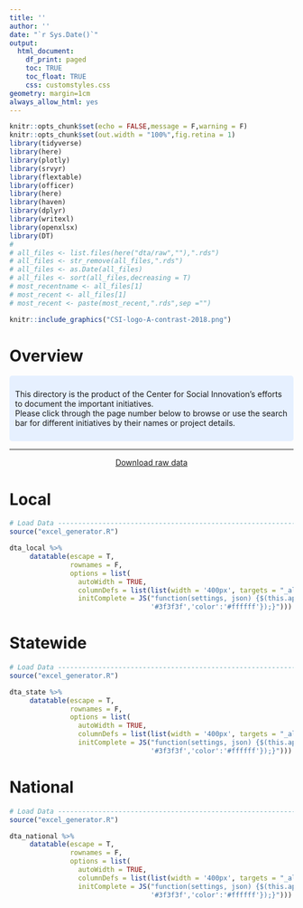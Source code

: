 ```yaml
---
title: ''
author: ''
date: "`r Sys.Date()`"
output:
  html_document:
    df_print: paged
    toc: TRUE
    toc_float: TRUE
    css: customstyles.css
geometry: margin=1cm
always_allow_html: yes
---
```


```r
knitr::opts_chunk$set(echo = FALSE,message = F,warning = F)
knitr::opts_chunk$set(out.width = "100%",fig.retina = 1)
library(tidyverse)
library(here)
library(plotly)
library(srvyr)
library(flextable)
library(officer)
library(here)
library(haven)
library(dplyr)
library(writexl)
library(openxlsx)
library(DT)
# 
# all_files <- list.files(here("dta/raw",""),".rds")
# all_files <- str_remove(all_files,".rds")
# all_files <- as.Date(all_files)
# all_files <- sort(all_files,decreasing = T)
# most_recentname <- all_files[1]
# most_recent <- all_files[1]
# most_recent <- paste(most_recent,".rds",sep ="")

```

```r
knitr::include_graphics("CSI-logo-A-contrast-2018.png")
```
</center>

# Overview

<style>
div.blue {background-color: #e6f0ff; border-radius: 5px; padding: 10px;}
</style>
<div class = "blue">

This directory is the product of the Center for Social Innovation's efforts to document the important initiatives.
<br>Please click through the page number below to browse or use the search bar for different initiatives by their names or project details.

</div>
***

<center>
[Download raw data](https://github.com/UCRCSI/initiative_maps/blob/main/final_initiatives.xlsx?raw=true)
</center>

# Local

```r
# Load Data ---------------------------------------------------------------
source("excel_generator.R")

dta_local %>%
     datatable(escape = T, 
               rownames = F,
               options = list(
                 autoWidth = TRUE,
                 columnDefs = list(list(width = '400px', targets = "_all")),
                 initComplete = JS("function(settings, json) {$(this.api().table().header()).css({'background-color':
                                   '#3f3f3f','color':'#ffffff'});}")))
```

# Statewide

```r
# Load Data ---------------------------------------------------------------
source("excel_generator.R")

dta_state %>%
     datatable(escape = T, 
               rownames = F,
               options = list(
                 autoWidth = TRUE,
                 columnDefs = list(list(width = '400px', targets = "_all")),
                 initComplete = JS("function(settings, json) {$(this.api().table().header()).css({'background-color':
                                   '#3f3f3f','color':'#ffffff'});}")))
```

# National

```r
# Load Data ---------------------------------------------------------------
source("excel_generator.R")

dta_national %>%
     datatable(escape = T, 
               rownames = F,
               options = list(
                 autoWidth = TRUE,
                 columnDefs = list(list(width = '400px', targets = "_all")),
                 initComplete = JS("function(settings, json) {$(this.api().table().header()).css({'background-color':
                                   '#3f3f3f','color':'#ffffff'});}")))
```

